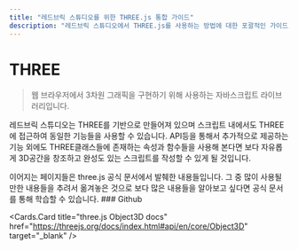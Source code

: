 ```yaml
---
title: "레드브릭 스튜디오를 위한 THREE.js 통합 가이드"
description: "레드브릭 스튜디오에서 THREE.js를 사용하는 방법에 대한 포괄적인 가이드로, 함수, 속성, 메서드 등이 포함되어 있습니다."
---
```


# THREE

> 웹 브라우저에서 3차원 그래픽을 구현하기 위해 사용하는 자바스크립트 라이브러리입니다.

레드브릭 스튜디오는 THREE를 기반으로 만들어져 있으며 스크립트 내에서도 THREE에 접근하여 동일한 기능들을 사용할 수 있습니다. API등을 통해서 추가적으로 제공하는 기능 외에도 THREE클래스들에 존재하는 속성과 함수들을 사용해 본다면 보다 자유롭게 3D공간을 창조하고 완성도 있는 스크립트를 작성할 수 있게 될 것입니다.

<Callout type="info">
  이어지는 페이지들은 three.js 공식 문서에서 발췌한 내용들입니다. 그 중 많이
  사용될만한 내용들을 추려서 옮겨놓은 것으로 보다 많은 내용들을 알아보고 싶다면
  공식 문서를 통해 학습할 수 있습니다.
</Callout>
### Github

<br />

<Cards.Card
  title="three.js Object3D docs"
  href="https://threejs.org/docs/index.html#api/en/core/Object3D"
  target="_blank"
/>

